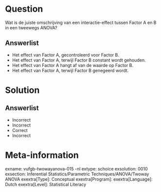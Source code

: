 Question
========

Wat is de juiste omschrijving van een interactie-effect tussen Factor A en B in een tweewegs ANOVA?
  
Answerlist
----------
* Het effect van Factor A, gecontroleerd voor Factor B.
* Het effect van Factor A, terwijl Factor B constant wordt gehouden.
* Het effect van Factor A hangt af van de waarde op Factor B.
* Het effect van Factor A, terwijl Factor B genegeerd wordt.


Solution
========

Answerlist
----------
* Incorrect
* Incorrect
* Correct
* Incorrect

Meta-information
================
exname: vufgb-twowayanova-015
-nl
extype: schoice
exsolution: 0010
exsection: Inferential Statistics/Parametric Techniques/ANOVA/Twoway ANOVA
exextra[Type]: Conceptual
exextra[Program]: 
exextra[Language]: Dutch 
exextra[Level]: Statistical Literacy